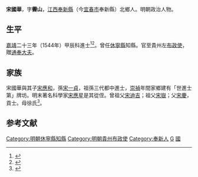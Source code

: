 {{明清人物信息框
| 姓名 = 宋國華
| 原名 =
| 圖片名稱= 
| 圖片大小 =
| 圖片說明 = 
| 最高職務 =
| 國家 = 大明 
| 爵位 =
| 籍貫 = 江西南昌府奉新縣
| 族裔 = 
| 字號 = 字霽山
| 諡號 =
| 出生日期 = 生年不詳
| 出生地點 =
| 逝世日期 = 卒年不詳 
| 逝世地點 =
| 墓葬 =
| 配偶 = 
| 親屬 = 
| 出身 =
* 嘉靖二十三年甲辰科進士
| 經歷 =
| 著作 =  
}}
'''宋國華'''，字'''霽山'''，[[江西|江西]][[奉新縣|奉新縣]]（今[[宜春市|宜春市]]奉新縣）北鄉人。明朝政治人物。

==生平==
[[嘉靖|嘉靖]]二十三年（1544年）甲辰科進士<ref>{{Cite book|title=《皇明贡举考》卷五|author=[[张朝瑞|张朝瑞]]|publisher=《续修四库全书》史部第828册|year=|isbn=|location=|pages=}}</ref><ref>{{Cite book|title=贡举志五种 上|author=鲁小俊，江俊伟著|publisher=武汉大学出版社|year=2009|isbn=978-7-307-07043-1|location=武汉|pages=}}</ref>。曾任[[休寧縣|休寧縣]]知縣。官至貴州左[[布政使|布政使]]，贈[[通奉大夫|通奉大夫]]。

==家族==
宋國華與其子[[宋應和|宋應和]]，孫[[宋一貞|宋一貞]]，祖孫三代都中進士，[[崇禎|崇禎]]年間家鄉建有「世進士第」牌坊。明末著名科學家[[宋應星|宋應星]]是其從侄。曾祖父[[宋迪吉|宋迪吉]]；祖父[[宋嶽|宋嶽]]；父[[宋慶|宋慶]]，貢士。母徐氏<ref>{{Cite book|title=天一阁藏明代科举录选刊 登科录 点校本|author=龚延明主编|publisher=宁波出版社|year=2016|isbn=978-7-5526-2320-8|location=宁波|pages=|quote=《天一閣藏明代科舉錄選刊.登科錄》之《嘉靖二十三年甲辰科進士登科錄》}}</ref>。

==参考文献==
{{reflist}}

{{start box}}
{{s-off}}
{{s-before|[[馬尚德_(明朝)|馬尚德]]}}
{{s-title|明朝休寧縣知縣|1545年－1548年}}
{{s-after|[[耿隨卿|耿隨卿]]}}
{{end box}}

{{嘉靖二十三年甲辰科殿試金榜}}

{{Authority control}}
{{DEFAULTSORT:Song宋}}
[[Category:明朝休寧縣知縣|Category:明朝休寧縣知縣]]
[[Category:明朝貴州布政使|Category:明朝貴州布政使]]
[[Category:奉新人|Category:奉新人]]
[[Category:宋姓|G]]
[[Category:奉新宋氏|國]]